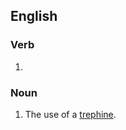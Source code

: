 ==English==

===Verb===
{{head|en|present participle}}

# {{present participle of|trephine|lang=en|nocat=1}}

===Noun===
{{en-noun}}

# The use of a [[trephine]].